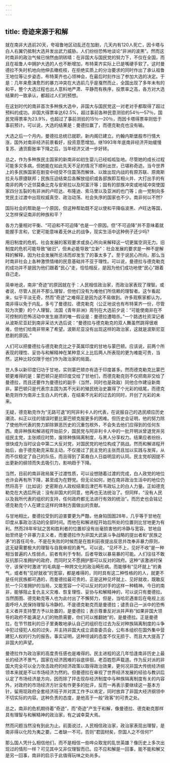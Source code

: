 ```yaml
---
---
---
```

title: 奇迹来源于和解
---



就在南非大选前20天，夸祖鲁地区动乱还在加剧，几天内有120人死亡，因卡塔与白人右翼仍抵制大选并发出武力威胁。人们纷纷恐怖地谈论“非洲的波黑”。然而这时南非的政治气候已悄然由阴转晴：在非国大与国民党的努力下，不仅在全国，而且在祖鲁人中拥护大选的人也不断增加，布特莱齐实际上已是嘴硬手软了。这时曼德拉不失时机地向他伸去橄榄枝，在拒绝实质上的分治要求的同时作出了承认祖鲁王地位等让步姿态，布特莱齐也心领神会，在最后时刻作出了参加大选的决定。于是：几年来愈演愈烈的暴力冲突在大选前几乎是戛然而止，全国出现了多年未有的和平，整个大选过程也出人意料地严肃、平静而有秩序，投票率之高，各方对大选结果的一致承认，都超过人们的预想。

在这划时代的南非首次多种族大选中，非国大与国民党这一对老对手都取得了超过预料的成功。非国大得票率达62.5%，超过事前各种民意测验的54％—57％，国民党得票率为23.9%，也超过了事前测验的15％—20％，而因卡塔得票率则低于事前预计。可以说，大选的结果是：曼德拉赢了，而德克勒克也没有输。





大选之后一个月内，曼德拉总统已就职，新内阁已建立。约翰内斯堡股市行情大涨，国外对南非经济前景看好，投资意愿增加。继1993年年底南非经济开始缓慢复苏、通货膨胀率下降之后，当年经济又进一步好转。



总之，作为多种族民主国家的新南非如初生婴儿已经呱呱坠地。尽管她的成长过程可能多灾多病，但她能在如此先天不足的情况下顺利出世，已堪称奇迹。当今世界上的多民族国家在剧变中经受不住震荡而解体、以致出现内战的有原苏联、原南斯拉夫与原捷联邦；民族压迫结束后各解放组织或各部族即互相火并、大打出手的有南非的两个近邻莫桑比克与安哥拉以及阿富汗等；固有的部族冲突或地域冲突使国家四分五裂的有非洲的卢旺达、布隆迪、索马里以及亚洲的也门等；由一党制向多党民主过渡中出现权威真空、政治动荡、社会失序的国家也不少。南非何以不然?

国际社会的帮助是一个原因，但这种帮助既不足以使和平降临波黑、卢旺达等国，又怎样保证南非的种族和平？

各方力量相对平衡、“可迫和不可迫降”也是一个原因。但“不可迫降”并不意味着就能握手言和，它更可能意味着无休止的战争，现实生活中这种例子还少吗?

用旧制度的危机、社会发展的客观要求或良心所向来解释这一切更属空洞无力。旧制度的危机可能导致“破旧”，但未必能导致“立新”：社会发展的要求是一种不是解释的解释，因为社会发展所忌讳而却发生了的事太多了。至于说民心所向，那么当时南非社会上各种激愤情绪的民意基础并不亚于理性。可以说，曼德拉与德克勒克的成功并不是因为他们跟着“民心”走，恰恰相反，是因为他们成功地使“民心”跟着自己走。

简单地说，南非“奇迹”的原因就在于：人民相信政治家，而政治家表现了理智。或者说，尽管人民并不那么理智，但他们没有为难他们所信赖的理智者。这乍看起来，似乎平淡无奇，然而“奇迹”之难得正是因为这不易做到。许多观察家都认为，南非得以免于内乱，多亏了曼德拉、德克勒克（公正地说也有布特莱齐一份，尽管较为次要）的个人理智。法国《青年非洲》周刊在大选前夕说：“可能使南非在不可控制的恐怖活动中发生崩溃的唯一假设是：曼德拉遭暗杀。”一个路透社资深记者从波斯尼亚赶到南非采访大选后说：“曼德拉与德克勒克的双人舞虽然跳得很艰难，但他们给南非带来了希望。波斯尼亚没有出现这样的政治家，这就是波斯尼亚悲剧的原因。”



人们可以把曼德拉与德克勒克比之于英属印度的甘地与蒙巴顿。应该说，前两个所表现的理性、妥协与和解精神在某种意义上比后两人所表现的更为难能可贵，当然，这种比较仅限于他们作为政治家的局面。

世人多以新印度归功于甘地，实则蒙巴顿亦有造于印度甚多。然而德克勒克比蒙巴顿更难得的是：蒙巴顿只是把印度交给了甘地们，而德克勒克则不仅把南非交给了曼德拉，而且还要作为曼德拉的副手（当然，同时也是政敌）同他合作建设新南非。蒙巴顿只是代表宗主国为其不光彩的殖民统治史赢得了个光彩的结尾，而德克勒克则作为南非土生白人的代表，在结束不光彩的过去的同时，开创了光彩的未来。

无疑，德克勒克作为“无路可退”的阿非利卡人的代表，在说服自己的选民顺应历史潮流、纠正以往的错误时要比蒙巴顿克服更多的困难。但历史会证明，他的努力除了使他所代表的势力卸除罪恶历史的沉重包袱外，不会失去他们应得到的任何东西。南非种族和解进程开始前夕，国民党与阿非利卡人中的一批开明派曾退党并另组民主党，主张顺应时势，废除种族隔离制度，与黑人分享权力。结果应者纷纷，很快成为当时议会中第二大反对党，对国民党的地位构成了挑战。然而和解进程开始后，由于德克勒克采取主动，不仅接过了民主党的主张而且加以实践与发挥，从而不仅稳定了自己的队伍，而且得到了英裔白人日益明显的认同。民主党却因提不出更新的纲领而失去吸引力，影响趋于下降。

当然，目前的南非政局属于过渡性质，可以设想随着过渡的完成，白人政党的地位也许会再有所下降，甚至成为在野党。但无论如何，她在南非政治生活中的地位仍然将高于（比如说）史密斯白人政权结束后津巴布韦政坛上的白人力量。正如德克勒克在大选后所说：没有非国大的同意，他再也无法统治了。但同样，“没有人民以及我所代表的组织的支持，任何政府都无法进行有效的统治”。而历史也会铭记德克勒克个人在建立这样的体制方面做出的贡献。



与甘地相比，曼德拉受到的迫害要更为严酷，他身陷囹圄28年，几乎等于甘地在印度从事政治活动的全部时间。而他在和解进程开始后所处的位置则比甘地更为有利。然而28年牢狱之苦和胜利者的位置却没有丝毫损害他的冷静与宽容。甘地自始至终是个非暴力主义者，而曼德拉作为非国大武装斗争战略的提出者和“民族之矛”的首任司令，不是在失败的时候而是在胜利前夜提出反思并改奉非暴力原则，这无疑需要极大的理智与自我审视的勇气。可以说，“见坏不上，见好不收”是一种相当普遍的人性弱点，前者有利于专制，后者导致以暴易暴的可能。人们往往不敢反抗那只准拥护的政府，而同时又不愿拥护那可以反对的政府。这种“该激进时保守，该保守时激进”的毛病是一种跨文化的政治畸形病。而能够有“见坏就上”的勇气，或者有“见好就收”的宽容，都是难得的，同时具有这二种性格的的人，就更不是任何民族都可遇的，而曼德拉最可贵的，正是这种见坏就上、见好就收，既敢反抗一个只准拥护的当局，又能宽容一个可以反对的对手的这样一种精神。今日的南非，能够阻止复仇主义灾难、恢复理性、妥协与和解精神的，可以说只有曼德拉。当然图图、德克勒克等人也为此付出了不懈努力，但是，当哈尼遇害后在电视上出面呼吁人民保持理智与冷静的，不是德克勒克而是曼德拉；谴责自己一派中的恐怖主义者并支持警方予以处置的，是曼德拉；表示尊重反对派并声称“如果非国大领导的政府不能满足人们的物质需要，你们可以推翻她”的，是曼德拉。正是曼德拉，在节节胜利的日子里勇敢地承认自己的组织在过去为反对种族隔离制度的斗争中犯过侵犯人权的过失，并主持非国大成立调查委员会，公布本组织在国外集中营建犯人权的行为的报告。事实证明，这种坦诚的态度不仅无损于、而且大大提高了非国大的声望。

曼德拉作为政治家的高度责任感也是难得的。民主进程的这几年恰逢南非历史上最长的经济不景气，国家在经济困难的谷底徘徊，老百姓怨声载道。作为反对派的非国大完全可以全力攻击政府的经济政策以取得政治效果，更何况非国大传统经济纲领本来就是不以市场经济为然的。但曼德拉在审视了世界经济发展的经验与教训后认定了市场经济是方向，因而除了抨击现存经济制度中与种族隔离制度有关的内容外，对政府的市场经济方针没有作更多的批评，反而一再表示要继续这一基本方针，留用现政府全套经济班子并对其工作予以肯定，同时放弃了非国大经济纲领中不切实际的内容。这种负责的态度，是他高于一般“政客”的可贵之处。



总之，南非的危机期待着“奇迹”，而“奇迹”产生于和解，像曼德拉、德克勒克那样具有理智与和解精神的政治家，有之诚幸莫大焉。

然而问题当然没有到此为止。前面说过，人民相信政治家，政治家表现出理智，是南非得以化险为夷之要。二者缺一不可。否则“君固材矣，奈国人之不信何?”

那么国人凭什么相信他们，而不是相信一些哗众取宠的乱世英雄？像历史上多次出现过的情形一样？可见其中又非仅理智而已。应不应和解是一回事，能不能和解又是另一回事，南非的启示于此值得玩味之处尚多。